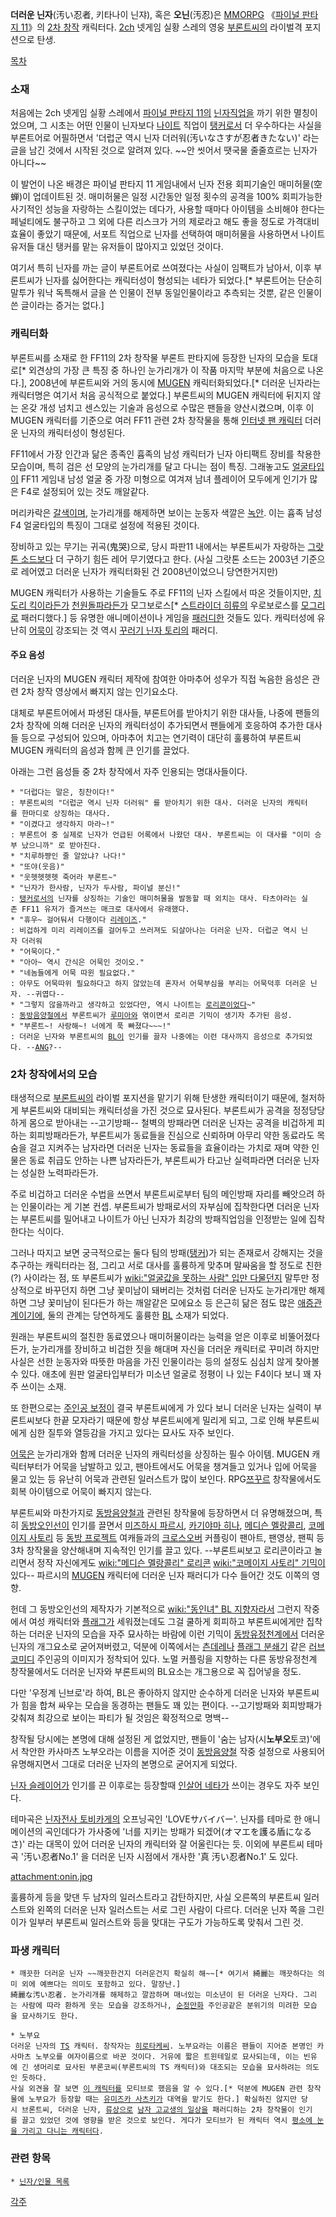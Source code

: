 '''더러운 닌자'''(汚い忍者, 키타나이 닌쟈), 혹은 '''오닌'''(汚忍)은 [[MMORPG]] 《[[파이널 판타지 11]]》의 [[2차 창작]] 캐릭터다. [[2ch]] 넷게임 실황 스레의 영웅 [[부론트씨]]의 라이벌격 포지션으로 탄생.

[[목차]]
=== 소재 ===
처음에는 2ch 넷게임 실황 스레에서 [[파이널 판타지 11]]의 [[닌자]]직업을 까기 위한 멸칭이었으며, 그 시초는 어떤 인물이 닌자보다 [[나이트]] 직업이 [[탱커]]로서 더 우수하다는 사실을 부론트어로 어필하면서 '더럽군 역시 닌자 더러워(汚いなさすが忍者きたない)' 라는 글을 남긴 것에서 시작된 것으로 알려져 있다. ~~안 씻어서 땟국물 줄줄흐르는 닌자가 아니다~~

이 발언이 나온 배경은 파이널 판타지 11 게임내에서 닌자 전용 회피기술인 매미허물(空蝉)이 업데이트된 것. 매미허물은 일정 시간동안 일정 횟수의 공격을 100% 회피가능한 사기적인 성능을 자랑하는 스킬이었는 데다가, 사용할 때마다 아이템을 소비해야 한다는 페널티에도 불구하고 그 외에 다른 리스크가 거의 제로라고 해도 좋을 정도로 가격대비 효율이 좋았기 때문에, 서포트 직업으로 닌자를 선택하여 매미허물을 사용하면서 나이트 유저들 대신 탱커를 맡는 유저들이 많아지고 있었던 것이다.

여기서 특히 닌자를 까는 글이 부론트어로 쓰여졌다는 사실이 임팩트가 남아서, 이후 부론트씨가 닌자를 싫어한다는 캐릭터성이 형성되는 네타가 되었다.[* 부론트어는 단순히 말투가 워낙 독특해서 글을 쓴 인물이 전부 동일인물이라고 추측되는 것뿐, 같은 인물이 쓴 글이라는 증거는 없다.]

=== 캐릭터화 ===
부론트씨를 소재로 한 FF11의 2차 창작물 부론트 판타지에 등장한 닌자의 모습을 토대로[* 외견상의 가장 큰 특징 중 하나인 눈가리개가 이 작품 마지막 부분에 처음으로 나온다.], 2008년에 부론트씨와 거의 동시에 [[MUGEN]] 캐릭터화되었다.[* 더러운 닌자라는 캐릭터명은 여기서 처음 공식적으로 붙었다.] 부론트씨의 MUGEN 캐릭터에 뒤지지 않는 온갖 개성 넘치고 센스있는 기술과 음성으로 수많은 팬들을 양산시켰으며, 이후 이 MUGEN 캐릭터를 기준으로 여러 FF11 관련 2차 창작물을 통해 [[인터넷 팬 캐릭터]] 더러운 닌자의 캐릭터성이 형성된다.

FF11에서 가장 인간과 닮은 종족인 흄족의 남성 캐릭터가 닌자 아티팩트 장비를 착용한 모습이며, 특히 검은 선 모양의 눈가리개를 달고 다니는 점이 특징. 그래놓고도 [[파이널 판타지 11#s-2.1|얼굴타입]]이 FF11 게임내 남성 얼굴 중 가장 미형으로 여겨져 남녀 플레이어 모두에게 인기가 많은 F4로 설정되어 있는 것도 깨알같다.

머리카락은 [[머리카락/갈색|갈색]]이며, 눈가리개를 해제하면 보이는 눈동자 색깔은 [[녹안]]. 이는 흄족 남성 F4 얼굴타입의 특징이 그대로 설정에 적용된 것이다.

장비하고 있는 무기는 귀곡(鬼哭)으로, 당시 파판11 내에서는 부론트씨가 자랑하는 [[그랏톤 소드]]보다 더 구하기 힘든 레어 무기였다고 한다.
(사실 그랏톤 소드는 2003년 기준으로 레어였고 더러운 닌자가 캐릭터화된 건 2008년이었으니 당연한거지만)

MUGEN 캐릭터가 사용하는 기술들도 주로 FF11의 닌자 스킬에서 따온 것들이지만, [[치도리|치도리 킥]]이라든가 [[천원돌파 그렌라간|천원돌파]]라든가 모그보로스[* [[스트라이더 히류]]의 우로보로스를 [[모그리]]로 패러디했다.] 등 유명한 애니메이션이나 게임을 [[패러디]]한 것들도 있다.
캐릭터성에 유난히 [[어묵]]이 강조되는 것 역시 [[꾸러기 닌자 토리]]의 패러디.

==== 주요 음성 ====
더러운 닌자의 MUGEN 캐릭터 제작에 참여한 아마추어 성우가 직접 녹음한 음성은 관련 2차 창작 영상에서 빠지지 않는 인기요소다.

대체로 부론트어에서 파생된 대사들, 부론트어를 받아치기 위한 대사들, 나중에 팬들의 2차 창작에 의해 더러운 닌자의 캐릭터성이 추가되면서 팬들에게 호응하여 추가한 대사들 등으로 구성되어 있으며, 아마추어 치고는 연기력이 대단히 훌륭하여 부론트씨 MUGEN 캐릭터의 음성과 함께 큰 인기를 끌었다.

아래는 그런 음성들 중 2차 창작에서 자주 인용되는 명대사들이다.

 * "더럽다는 말은, 칭찬이다!"
 : 부론트씨의 "더럽군 역시 닌자 더러워" 를 받아치기 위한 대사. 더러운 닌자의 캐릭터를 한마디로 상징하는 대사다.
 * "이겼다고 생각하지 마라~!"
 : 부론트어 중 실제로 닌자가 언급된 어록에서 나왔던 대사. 부론트씨는 이 대사를 "이미 승부 났으니까" 로 받아친다.
 * "치루하쨩인 줄 알았냐? 나다!"
 * "또야(웃음)"
 * "웃헷헷헷헷 죽어라 부론트~"
 * "닌자가 한사람, 닌자가 두사람, 파이널 분신!"
 : [[탱커]]로서의 닌자를 상징하는 기술인 매미허물을 발동할 때 외치는 대사. 타츠야라는 실존 FF11 유저가 즐겨쓰는 매크로 대사에서 유래했다.
 * "휴우~ 걸어둬서 다행이다 [[리레이즈]]."
 : 비겁하게 미리 리레이즈를 걸어두고 쓰러져도 되살아나는 더러운 닌자. 더럽군 역시 닌자 더러워
 * "어묵이다."
 * "아아~ 역시 간식은 어묵인 것이오."
 * "네놈들에게 어묵 따윈 필요없다."
 : 아무도 어묵따위 필요하다고 하지 않았는데 혼자서 어묵부심을 부리는 어묵덕후 더러운 닌자. --귀엽다--
 * "그렇지 않을까라고 생각하고 있었다만, 역시 나이트는 [[로리콘]]이었다~"
 : [[동방음양철]]에서 부론트씨가 [[루미아]]와 엮이면서 로리콘 기믹이 생기자 추가된 음성.
 * "부론트~! 사랑해~! 너에게 푹 빠졌다~~~!"
 : 더러운 닌자와 부론트씨의 [[BL]]이 인기를 끌자 나중에는 이런 대사까지 음성으로 추가되었다. --[[ANG]]?--

=== 2차 창작에서의 모습 ===
태생적으로 [[부론트씨]]의 라이벌 포지션을 맡기기 위해 탄생한 캐릭터이기 때문에, 철저하게 부론트씨와 대비되는 캐릭터성을 가진 것으로 묘사된다. 부론트씨가 공격을 정정당당하게 몸으로 받아내는 --고기방패-- 철벽의 방패라면 더러운 닌자는 공격을 비겁하게 피하는 회피방패라든가, 부론트씨가 동료들을 진심으로 신뢰하며 아무리 약한 동료라도 목숨을 걸고 지켜주는 남자라면 더러운 닌자는 동료들을 효율이라는 가치로 재며 약한 인물은 동료 취급도 안하는 나쁜 남자라든가, 부론트씨가 타고난 실력파라면 더러운 닌자는 성실한 노력파라든가.

주로 비겁하고 더러운 수법을 쓰면서 부론트씨로부터 팀의 메인방패 자리를 빼앗으려 하는 인물이라는 게 기본 컨셉. 부론트씨가 방패로서의 자부심에 집착한다면 더러운 닌자는 부론트씨를 밀어내고 나이트가 아닌 닌자가 최강의 방패직업임을 인정받는 일에 집착한다는 식이다.

그러나 따지고 보면 궁극적으로는 둘다 팀의 방패([[탱커]])가 되는 존재로서 강해지는 것을 추구하는 캐릭터라는 점, 그리고 서로 대사를 훌륭하게 맞추며 말싸움을 할 정도로 친한(?) 사이라는 점, 또 부론트씨가 [[wiki:"얼굴값을 못하는 사람" 입만 다물던지]] 말투만 정상적으로 바꾸던지 하면 그냥 꽃미남이 돼버리는 것처럼 더러운 닌자도 눈가리개만 해제하면 그냥 꽃미남이 된다든가 하는 깨알같은 모에요소 등 은근히 닮은 점도 많은 [[애증]]관계이기에, 둘의 관계는 당연하게도 훌륭한 [[BL]] 소재가 되었다.

원래는 부론트씨의 절친한 동료였으나 매미허물이라는 능력을 얻은 이후로 비뚤어졌다든가, 눈가리개를 장비하고 비겁한 짓을 해대며 자신을 더러운 캐릭터로 꾸미려 하지만 사실은 선한 눈동자와 따뜻한 마음을 가진 인물이라는 등의 설정도 심심치 않게 찾아볼 수 있다. 애초에 원판 얼굴타입부터가 미소년 얼굴로 정평이 나 있는 F4이다 보니 꽤 자주 쓰이는 소재.

또 한편으로는 [[주인공 보정]]이 결국 부론트씨에게 가 있다 보니 더러운 닌자는 실력이 부론트씨보다 한끝 모자라기 때문에 항상 부론트씨에게 밀리게 되고, 그로 인해 부론트씨에게 심한 질투와 열등감을 가지고 있다는 묘사도 자주 보인다.

[[어묵]]은 눈가리개와 함께 더러운 닌자의 캐릭터성을 상징하는 필수 아이템. MUGEN 캐릭터부터가 어묵을 남발하고 있고, 팬아트에서도 어묵을 챙겨들고 있거나 입에 어묵을 물고 있는 등 유난히 어묵과 관련된 일러스트가 많이 보인다. RPG[[쯔꾸르]] 창작물에서도 회복 아이템으로 어묵이 빠지지 않는다.

부론트씨와 마찬가지로 [[동방음양철]]과 관련된 창작물에 등장하면서 더 유명해졌으며, 특히 [[동방오인선]]이 인기를 끌면서 [[미즈하시 파르시]], [[카기야마 히나]], [[메디슨 멜랑콜리]], [[코메이지 사토리]] 등 [[동방 프로젝트]] 여캐들과의 [[크로스오버]] 커플링이 팬아트, 팬영상, 팬픽 등 3차 창작물을 양산해내며 지속적인 인기를 끌고 있다. --부론트씨보고 로리콘이라고 놀리면서 정작 자신에게도 [[wiki:"메디슨 멜랑콜리" 로리콘]] [[wiki:"코메이지 사토리" 기믹]]이 있다-- 파르시의 [[MUGEN]] 캐릭터에 더러운 닌자 패러디가 다수 들어간 것도 이쪽의 영향.

헌데 그 동방오인선의 제작자가 기본적으로 [[wiki:"동인녀" BL 지향자]]라서 그런지 작중에서 여성 캐릭터와 [[플래그]]가 세워졌는데도 그걸 쿨하게 회피하고 부론트씨에게만 집착하는 더러운 닌자의 모습을 자주 묘사하는 바람에 이런 기믹이 [[동방유정천]]계에서 더러운 닌자의 개그요소로 굳어져버렸고, 덕분에 이쪽에서는 [[츤데레]]나 [[플래그 분쇄기]] 같은 [[러브 코미디]] 주인공의 이미지가 정착되어 있다. 노멀 커플링을 지향하는 다른 동방유정천계 창작물에서도 더러운 닌자와 부론트씨의 BL요소는 개그용으로 꼭 집어넣을 정도.

다만 '우정계 닌브로'라 하여, BL은 좋아하지 않지만 순수하게 더러운 닌자와 부론트씨가 힘을 합쳐 싸우는 모습을 동경하는 팬들도 꽤 있는 편이다. --고기방패와 회피방패가 갖춰져 최강으로 보이는 파티가 될 것임은 확정적으로 명백--

창작될 당시에는 본명에 대해 설정된 게 없었지만, 팬들이 '숨는 남자(시'''노부오'''토코)'에서 착안한 카사마츠 노부오라는 이름을 지어준 것이 [[동방음양철]] 작중 설정으로 사용되어 유명해지면서 그대로 더러운 닌자의 본명으로 굳어지게 되었다.

[[닌자 슬레이어]]가 인기를 끈 이후로는 등장할때 [[닌자 리얼리티 쇼크|인살어 네타]]가 쓰이는 경우도 자주 보인다.

테마곡은 [[닌자전사 토비카게]]의 오프닝곡인 'LOVEサバイバー'. 닌자를 테마로 한 애니메이션의 곡인데다가 가사중에 '너를 지키는 방패가 되겠어(オマエを護る盾になるさ)' 라는 대목이 있어 더러운 닌자의 캐릭터와 잘 어울린다는 듯. 이외에 부론트씨 테마곡 '汚い忍者No.1' 을 더러운 닌자 시점에서 개사한 '真 汚い忍者No.1' 도 있다.

attachment:onin.jpg

훌륭하게 등을 맞댄 두 남자의 일러스트라고 감탄하지만, 사실 오른쪽의 부론트씨 일러스트와 왼쪽의 더러운 닌자 일러스트는 서로 그린 사람이 다르다. 더러운 닌자 쪽을 그린 이가 일부러 부론트씨 일러스트와 등을 맞대는 구도가 가능하도록 맞춰서 그린 것.

=== 파생 캐릭터 ===
 * 깨끗한 더러운 닌자 ~~깨끗한건지 더러운건지 확실히 해~~[* 여기서 綺麗는 깨끗하다는 의미 외에 예쁘다는 의미도 포함하고 있다. 말장난.] 
 綺麗な汚い忍者. 눈가리개를 해제하고 깔끔하며 매너있는 미소년이 된 더러운 닌자다. 그리는 사람에 따라 환하게 웃는 모습을 강조하거나, [[순정만화]] 주인공같은 분위기의 미려한 모습을 묘사하기도 한다.

 * 노부요
 더러운 닌자의 [[TS]] 캐릭터. 창작자는 [[히로타케]]씨. 노부요라는 이름은 팬들이 지어준 본명인 카사마츠 노부오를 여자이름으로 바꾼 것이다. 거유에 짧은 트윈테일로 묘사되는데, 이는 빈유에 긴 생머리로 묘사된 부론코씨(부론트씨의 TS 캐릭터)와 대조되는 모습을 묘사하려는 의도인 듯하다.
 사실 외견을 잘 보면 [[타다쿠니의 여동생|이 캐릭터]]를 모티브로 했음을 알 수 있다.[* 덕분에 MUGEN 관련 창작물에 노부요가 등장할 때는 [[유미즈카 사츠키]]가 대역을 맡기도 한다.] 확실하진 않지만 당시 브론트씨, 더러운 닌자, [[꺄 류상!|류상]]으로 [[남자 고교생의 일상]]을 패러디하는 2차 창작물이 인기를 끌고 있었던 것에 영향을 받은 것으로 보인다. 게다가 모티브가 된 캐릭터 역시 [[얼굴이 안 나오는 캐릭터|평소에 눈을 가리고 다니는 캐릭터]]다.

=== 관련 항목 ===
 * [[닌자/인물 목록]]

[[각주]]

